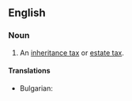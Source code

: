 ==English==

===Noun===
{{en-noun}}

# An [[inheritance tax]] or [[estate tax]].

====Translations====
{{trans-top|inheritance tax or estate tax}}
* Bulgarian: {{t-check|bg|[[данък]] [[наследство]]|sc=Cyrl}} {{attention|bg|2=was "[[данък]] [[наследство]]" - assumed sum-of-parts; if an idiom, remove the wikilinks to the individual words. see [[User:Kephir/gadgets/xte#Translation_fixing]]}}
{{trans-mid}}
{{trans-bottom}}
{{C|en|Taxation}}